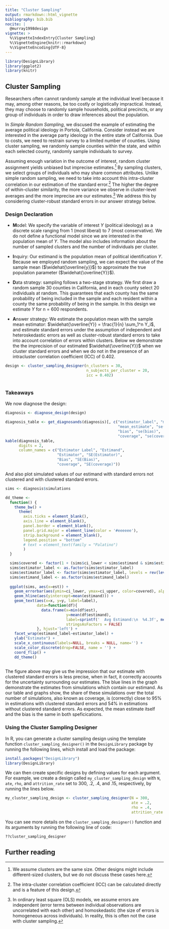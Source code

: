 ```yaml
---
title: "Cluster Sampling"
output: rmarkdown::html_vignette
bibliography: bib.bib
nocite: | 
  @murray1998design  
vignette: >
  %\VignetteIndexEntry{Cluster Sampling}
  %\VignetteEngine{knitr::rmarkdown}
  %\VignetteEncoding{UTF-8}
---
```



```r
library(DesignLibrary)
library(ggplot2)
library(knitr)
```

## Cluster Sampling

Researchers often cannot randomly sample at the individual level because it may, among other reasons, be too costly or logistically impractical. Instead, they may choose to randomly sample households, political precincts, or any group of individuals in order to draw inferences about the population.

<!-- Include reference to simple random sampling vignette below -->
In *Simple Random Sampling*, we discused the example of estimating the average political ideology in Portola, California. Consider instead we are interested in the average party ideology in the entire state of California. Due to costs, we need to restrain survey to a limited number of counties. Using cluster sampling, we randomly sample counties within the state, and within each selected county, randomly sample individuals to survey.

Assuming enough variation in the outcome of interest, random cluster assignment yields unbiased but imprecise estimates.^[We assume clusters are the same size. Other designs might include different-sized clusters, but we do not discuss these cases here.] By sampling clusters, we select groups of individuals who may share common attributes. Unlike simple random sampling, we need to take into account this intra-cluster correlation in our estimation of the standard error.^[The intra-cluster correlation coefficient (ICC) can be calculated directly and is a feature of this design.] The higher the degree of within-cluster similarity, the more variance we observe in cluster-level averages and the more imprecise are our estimates.^[In ordinary least square (OLS) models, we assume errors are independent (error terms between individual observations are uncorrelated with each other) and homoskedastic (the size of errors is homogeneous across individuals). In reality, this is often not the case with cluster sampling.] We address this by considering cluster-robust standard errors in our answer strategy below.

### Design Declaration

- **M**odel: We specify the variable of interest $Y$ (political ideology) as a discrete scale ranging from 1 (most liberal) to 7 (most conservative). We do not define a functional model since we are interested in the population mean of $Y$. The model also includes information about the number of sampled clusters and the number of individuals per cluster.

- **I**nquiry: Our estimand is the population mean of political identification $Y$. Because we employed random sampling, we can expect the value of the sample mean ($\widehat{\overline{y}}$) to approximate the true population parameter ($\widehat{\overline{Y}}$).

- **D**ata strategy: sampling follows a two-stage strategy. We first draw a random sample 30 counties in California, and in each county select 20 individuals at random. This guarantees that each county has the same probability of being included in the sample and each resident within a county the same probability of being in the sample. In this design we estimate $Y$ for n = 600 respondents.

- **A**nswer strategy: We estimate the population mean with the sample mean estimator: $\widehat{\overline{Y}} = \frac{1}{n} \sum_1^n Y_i$, and estimate standard errors under the assumption of independent and heteroskedastic errors as well as cluster-robust standard errors to take into account correlation of errors within clusters. Below we demonstrate the the imprecision of our estimated $\widehat{\overline{Y}}$ when we cluster standard errors and when we do not in the presence of an intracluster correlation coefficient (ICC) of 0.402.

```r
design <- cluster_sampling_designer(n_clusters = 30,
                                    n_subjects_per_cluster = 20,
                                    icc = 0.402)
```

```r

```

### Takeaways

We now diagnose the design:

```r
diagnosis <- diagnose_design(design)
```

```r
diagnosis_table <- get_diagnosands(diagnosis)[, c("estimator_label", "mean_estimand", 
                                                  "mean_estimate", "se(mean_estimate)", 
                                                  "bias", "se(bias)",
                                                  "coverage", "se(coverage)")]
kable(diagnosis_table,
      digits = 2,
      column_names = c("Estimator Label", "Estimand", 
                       "Estimator", "SE(Estimator)", 
                       "Bias", "SE(Bias)",
                       "coverage", "SE(coverage)"))
```

And also plot simulated values of our estimand with standard errors not clustered and with clustered standard errors.

```r
sims <- diagnosis$simulations

dd_theme <-
  function() {
    theme_bw() +
      theme(
        axis.ticks = element_blank(),
        axis.line = element_blank(),
        panel.border = element_blank(),
        panel.grid.major = element_line(color = '#eeeeee'),
        strip.background = element_blank(),
        legend.position = "bottom"
        # text = element_text(family = "Palatino")
        )
  }

  sims$covered <- factor(1 + (sims$ci_lower < sims$estimand & sims$estimand < sims$ci_upper), 1:2, labels = c("Estimand not covered by confidence interval", "Estimand covered by confidence interval"))
  sims$estimator_label <- as.factor(sims$estimator_label)
  sims$estimator_label <- factor(sims$estimator_label, levels = rev(levels(sims$estimator_label)))
  sims$estimand_label <- as.factor(sims$estimand_label)
  
  ggplot(sims, aes(x=est)) +
    geom_errorbar(aes(ymin=ci_lower, ymax=ci_upper, color=covered), alpha=.4) +
    geom_hline(aes(yintercept=mean(estimand))) +
    geom_text(aes(x=x, y=y, label=label),
              data=function(df){
                data.frame(x=min(df$est),
                           y=mean(df$estimand),
                           label=sprintf('  Avg Estimand:\n  %4.3f', mean(df$estimand)),
                           stringsAsFactors = FALSE)
              }, hjust='left') +
    facet_wrap(estimand_label~estimator_label) +
    ylab("Estimate") +
    scale_x_continuous(labels=NULL, breaks = NULL, name='') +
    scale_color_discrete(drop=FALSE, name = '') +
    coord_flip() +
    dd_theme()
  
```

The figure above may give us the impression that our estimate with clustered standard errors is less precise, when in fact, it correctly accounts for the uncertainty surrounding our estimates. The blue lines in the graph demonstrate the estimates from simulations which contain our estimand. As our table and graphs show, the share of these simulations over the total number of simulations, also known as coverage, is (correctly) close to 95% in estimations with clustered standard errors and 54% in estimations without clustered standard errors. As expected, the mean estimate itself and the bias is the same in both speficications.

### Using the Cluster Sampling Designer

In R, you can generate a cluster sampling design using the template function `cluster_sampling_designer()` in the `DesignLibrary` package by running the following lines, which install and load the package:

```r
install.packages("DesignLibrary")
library(DesignLibrary)
```

We can then create specific designs by defining values for each argument. For example, we create a design called `my_cluster_sampling_design` with `N`, `ate`, `rho`, and `attrition_rate` set to 300, .2, .4, and .15, respectively, by running the lines below.

```r
my_cluster_sampling_design <- cluster_sampling_designer(N = 300,
                                                        ate = .2,
                                                        rho = .4,
                                                        attrition_rate = .15)
```

You can see more details on the `cluster_sampling_designer()` function and its arguments by running the following line of code:

```r
??cluster_sampling_designer
```

## Further reading